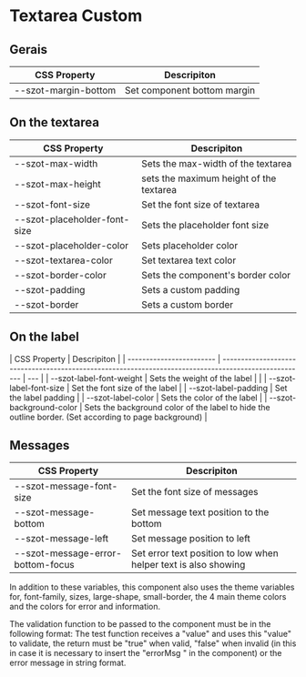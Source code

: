 <!-- Badge.stories.mdx -->



<Meta title="Components/FormFields/Textarea/Custom" />

# Textarea Custom

## Gerais

| CSS Property         | Descripiton                 |
| -------------------- | --------------------------- |
| --szot-margin-bottom | Set component bottom margin |

## On the textarea

| CSS Property                 | Descripiton                                |
| ---------------------------- | ------------------------------------------ |
| --szot-max-width             | Sets the max-width of the textarea         |
| --szot-max-height            | sets the maximum height of the textarea    |
| --szot-font-size             | Set the font size of textarea              |
| --szot-placeholder-font-size | Sets the placeholder font size             |
| --szot-placeholder-color     | Sets placeholder color                     |
| --szot-textarea-color        | Set textarea text color                    |
| --szot-border-color          | Sets the component's border color          |
| --szot-padding               | Sets a custom padding                      |
| --szot-border                | Sets a custom border                       |
## On the label

| CSS Property             | Descripiton                                                                                           |
| ------------------------ | ----------------------------------------------------------------------------------------------------- | --- |
| --szot-label-font-weight | Sets the weight of the label                                                                          |     |
| --szot-label-font-size   | Set the font size of the label                                                                        |
| --szot-label-padding     | Set the label padding                                                                                 |
| --szot-label-color       | Sets the color of the label                                                                           |
| --szot-background-color  | Sets the background color of the label to hide the outline border. (Set according to page background) |

## Messages

| CSS Property                      | Descripiton                                                     |
| --------------------------------- | --------------------------------------------------------------- |
| --szot-message-font-size          | Set the font size of messages                                   |
| --szot-message-bottom             | Set message text position to the bottom                         |
| --szot-message-left               | Set message position to left                                    |
| --szot-message-error-bottom-focus | Set error text position to low when helper text is also showing |

<p>
  In addition to these variables, this component also uses the theme variables
  for, font-family, sizes, large-shape, small-border, the 4 main theme colors
  and the colors for error and information.
</p>

<p>
  The validation function to be passed to the component must be in the following
  format: The test function receives a "value" and uses this "value" to
  validate, the return must be "true" when valid, "false" when invalid (in this
  in case it is necessary to insert the "errorMsg " in the component) or the
  error message in string format.
</p>
